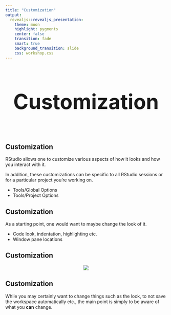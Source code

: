 ```yaml
---
title: "Customization"
output:
  revealjs::revealjs_presentation:
    theme: moon
    highlight: pygments
    center: false
    transition: fade
    smart: true
    background_transition: slide
    css: workshop.css
---
```



## 

<div style='text-align: center; font-size:32'><h1>Customization<h1></div>


## Customization

RStudio allows one to customize various aspects of how it looks and how you interact with it.

In addition, these customizations can be specific to all RStudio sessions or for a particular project you're working on.

- Tools/Global Options
- Tools/Project Options


## Customization

As a starting point, one would want to maybe change the look of it.

- Code look, indentation, highlighting etc.
- Window pane locations


## Customization

<div style='text-align:center;'><img src="img/customization1.png"/></div>


## Customization

While you may certainly want to change things such as the look, to not save the workspace automatically etc., the main point is simply to be aware of what you **can** change.